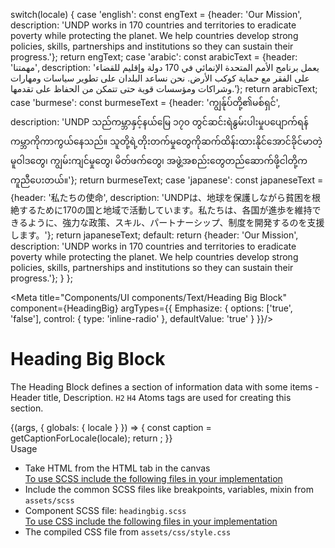 
  switch(locale) {
    case 'english': const engText = {header: 'Our Mission', description: 'UNDP works in 170 countries and territories to eradicate poverty while protecting the planet. We help countries develop strong policies, skills, partnerships and institutions so they can sustain their progress.'}; return engText;
    case 'arabic': const arabicText = {header: 'مهمتنا', description: 'يعمل برنامج الأمم المتحدة الإنمائي في 170 دولة وإقليم للقضاء على الفقر مع حماية كوكب الأرض. نحن نساعد البلدان على تطوير سياسات ومهارات وشراكات ومؤسسات قوية حتى تتمكن من الحفاظ على تقدمها.'}; return arabicText;
    case 'burmese': const burmeseText = {header: 'ကျွန်ုပ်တို့၏မစ်ရှင်', description: 'UNDP သည်ကမ္ဘာနှင့်နယ်မြေ ၁၇၀ တွင်ဆင်းရဲနွမ်းပါးမှုပပျောက်ရန်ကမ္ဘာကိုကာကွယ်နေသည်။ သူတို့ရဲ့တိုးတက်မှုတွေကိုဆက်ထိန်းထားနိုင်အောင်ခိုင်မာတဲ့မူဝါဒတွေ၊ ကျွမ်းကျင်မှုတွေ၊ မိတ်ဖက်တွေ၊ အဖွဲ့အစည်းတွေတည်ဆောက်ဖို့ငါတို့ကကူညီပေးတယ်။'}; return burmeseText;
    case 'japanese': const japaneseText = {header: '私たちの使命', description: 'UNDPは、地球を保護しながら貧困を根絶するために170の国と地域で活動しています。私たちは、各国が進歩を維持できるように、強力な政策、スキル、パートナーシップ、制度を開発するのを支援します。'}; return japaneseText;
    default:
      return {header: 'Our Mission', description: 'UNDP works in 170 countries and territories to eradicate poverty while protecting the planet. We help countries develop strong policies, skills, partnerships and institutions so they can sustain their progress.'};
  }
};

<Meta title="Components/UI components/Text/Heading Big Block" component={HeadingBig} argTypes={{
  Emphasize: {
    options: ['true', 'false'],
    control: { type: 'inline-radio' },
    defaultValue: 'true'
  }
}}/>

<style>{`
  .sbdocs-h1 {
    font-weight: 700;
  }
  .subheading {
    font-weight: 500;
    font-size: 22px;
    color: #161616;
    letter-spacing: 1.5px;
    line-height: 24px;
    margin-bottom: 12px;
    margin-top: 40px;
  }
  .high {
    font-weight: 500;
    font-size: 14px;
    color: #161616;
    line-height: 24px;
    margin-bottom: 12px;
    margin-top: 40px;
  }
  .docblock-code-toggle {
    display: none;
  }
`}</style>

# Heading Big Block 

The Heading Block defines a section of information data with some items - Header title, Description. <code>H2</code> <code>H4</code> Atoms tags are used for creating this section.


<Story name="Heading Big Block">
  {(args, { globals: { locale } }) => {
    const caption = getCaptionForLocale(locale);
    return <HeadingBig headerText={caption.header} descriptionText={caption.description} listData={caption.listData} {...args}></HeadingBig>;
  }}
</Story>

<div className="subheading">Usage</div>
<ul>
<li>Take HTML from the HTML tab in the canvas</li>
<u>To use SCSS include the following files in your implementation</u>
<li>Include the common SCSS files like breakpoints, variables, mixin from <code>assets/scss</code></li>
<li>Component SCSS file: <code>headingbig.scss</code></li>
<u>To use CSS include the following files in your implementation</u>
<li>The compiled CSS file from <code>assets/css/style.css</code></li>
</ul>
